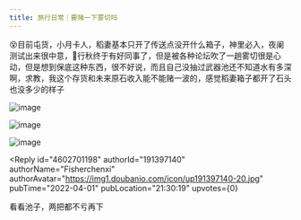 ```yaml
---
title: 旅行日常｜要赌一下雾切吗
---
```



<Forum groupName="原神" groupUrl="https://www.douban.com/group/genshin/" archivedAt="2025-05-16T16:39:53.679Z">
  <Post
    id="263697745"
    title="旅行日常｜要赌一下雾切吗"
    url="https://www.douban.com/group/topic/263697745/?_spm_id=MjIyNTQzNDY2"
    pubTime="2022-04-01"
    highlightUserId="191397140"
  >
😵目前屯货，小月卡人，稻妻基本只开了传送点没开什么箱子，神里必入，夜阑测试出来很中意，😤行秋终于有好同事了，但是被各种论坛吹了一趟雾切很是心动，但是想到保底这种东西，很不好说，而且自己没抽过武器池还不知道水有多深啊，求教，我这个存货和未来原石收入能不能赌一波的，感觉稻妻箱子都开了石头也没多少的样子

![image](https://img2.doubanio.com/view/group_topic/l/public/p539023881.webp)

![image](https://img9.doubanio.com/view/group_topic/l/public/p539023875.webp)

![image](https://img1.doubanio.com/view/group_topic/l/public/p539023888.webp)

<Reply
  id="4602701198"
  authorId="191397140"
  authorName="Fisherchenxi"
  authorAvatar="https://img1.doubanio.com/icon/up191397140-20.jpg"
  pubTime="2022-04-01"
  pubLocation="21:30:19"
  upvotes={0}
>
看看池子，两把都不亏再下
</Reply>
  </Post>
</Forum>
